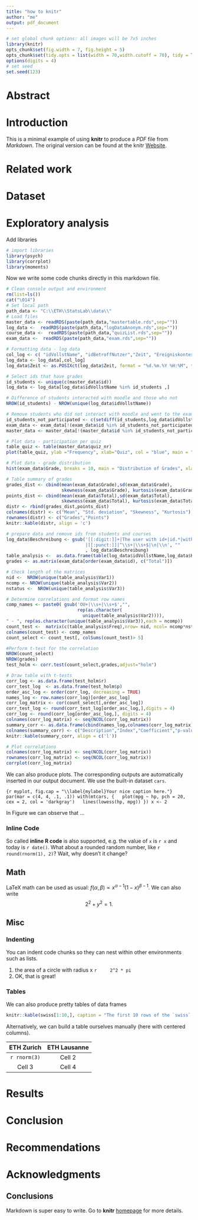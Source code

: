 ```yaml
---
title: "how to knitr"
author: "me"
output: pdf_document
---
```

```r
# set global chunk options: all images will be 7x5 inches
library(knitr)
opts_chunk$set(fig.width = 7, fig.height = 5)
opts_chunk$set(tidy.opts = list(width = 70,width.cutoff = 70), tidy = TRUE)
options(digits = 4)
# set seed
set.seed(123)
```

<!-- Kommentare sind moeglich mit HTML Kommentaren
<!-- Based on knitr-minimal.Rmd on http://yihui.name/knitr/demo/minimal/ -->

# Abstract

# Introduction

This is a minimal example of using **knitr** to produce a _PDF_ file from _Markdown_. The original version can be found at the knitr [Website](http://yihui.name/knitr/demo/minimal/).

# Related work

# Dataset

# Exploratory analysis



Add libraries
```r
# import libraries
library(psych)
library(corrplot)
library(moments)
```
Now we write some code chunks directly in this markdown file.
```r
# Clean console output and environment
rm(list=ls())
cat("\014") 
# Set local path
path_data <- "C:\\ETH\\StatsLab\\data\\"
# Load files
master_data <- readRDS(paste(path_data,"mastertable.rds",sep=""))
log_data <-  readRDS(paste(path_data,"logDataAnonym.rds",sep=""))
course_data <-  readRDS(paste(path_data,"quizList.rds",sep=""))
exam_data <-  readRDS(paste(path_data,"exam.rds",sep=""))
```

```r
# Formatting data - log data
col_log <- c( "idVollstName", "idBetroffNutzer","Zeit", "Ereigniskontext", "Komponente" ,"Ereignisname", "Beschreibung")
log_data <- log_data[,col_log] 
log_data$Zeit <- as.POSIXct(log_data$Zeit, format = "%d.%m.%Y %H:%M", tz = "")

# Select ids that have grades
id_students <- unique(c(master_data$id))
log_data <- log_data[log_data$idVollstName %in% id_students ,]

# Difference of students interacted with moodle and those who not
NROW(id_students) - NROW(unique(log_data$idVollstName))

# Remove students who did not interact with moodle and went to the exam
id_students_not_participated <- c(setdiff(id_students,log_data$idVollstName))
exam_data <- exam_data[!(exam_data$id %in% id_students_not_participated),]
master_data <- master_data[!(master_data$id %in% id_students_not_participated),]

# Plot data - participation per quiz
table_quiz <- table(master_data$quiz_nr)
plot(table_quiz, ylab ="Frequency", xlab="Quiz", col = "blue", main = "Participation per quiz")

# Plot data - grade distribution
hist(exam_data$Grade, breaks = 10, main = "Distribution of Grades", xlab= "Grades", col = "blue")

# Table summary of grades
grades_dist <- cbind(mean(exam_data$Grade),sd(exam_data$Grade),
                     skewness(exam_data$Grade), kurtosis(exam_data$Grade))
points_dist <- cbind(mean(exam_data$Total),sd(exam_data$Total),
                     skewness(exam_data$Total), kurtosis(exam_data$Total))
distr <- rbind(grades_dist,points_dist)
colnames(distr) <- c("Mean", "Std. deviation", "Skewness", "Kurtosis")
rownames(distr) <- c("Grades","Points")
knitr::kable(distr, align = 'c')
```

```r
# prepare data and remove ids from students and courses
log_data$Beschreibung <- gsub('[[:digit:]]+|The user with id+|id.*|with.*
                              |[[:punct:]]|^\\s+|\\s+$|\n|\\n', "" 
                              , log_data$Beschreibung)
table_analysis <-  as.data.frame(table(log_data$idVollstName,log_data$Komponente,log_data$Beschreibung))
grades <- as.matrix(exam_data[order(exam_data$id), c("Total")])

# Check length of the matrices
nid <-  NROW(unique(table_analysis$Var1))
ncomp <- NROW(unique(table_analysis$Var2))
nstatus <-  NROW(unique(table_analysis$Var3))

# Determine correlations and format row names
comp_names <- paste0( gsub('OU+|\\s+|\\s+$',"",
                           rep(as.character(
                             unique(table_analysis$Var2)))),
" - ", rep(as.character(unique(table_analysis$Var3)),each = ncomp))
count_test <-  matrix(c(table_analysis$Freq),nrow= nid, ncol= ncomp*nstatus)
colnames(count_test) <- comp_names
count_select <- count_test[, colSums(count_test)> 5]

#Perform t-test for the correlation
NROW(count_select)
NROW(grades)
test_holm <- corr.test(count_select,grades,adjust="holm")

# Draw table with t-tests
corr_log <- as.data.frame(test_holm$r)
corr_test_log  <- as.data.frame(test_holm$p)
order_asc_log <- order(corr_log, decreasing = TRUE)
names_log <- row.names(corr_log)[order_asc_log]
corr_log_matrix <- cor(count_select[,order_asc_log])
corr_test_log <- round(corr_test_log[order_asc_log,],digits = 4)
corr_log <- round(corr_log[order_asc_log,], digits = 4)
colnames(corr_log_matrix) <- seq(NCOL(corr_log_matrix))
summary_corr <- as.data.frame(cbind(names_log,colnames(corr_log_matrix),corr_log,corr_test_log))
colnames(summary_corr) <- c("Description","Index","Coefficient","p-value")
knitr::kable(summary_corr, align = c('l'))

# Plot correlations
colnames(corr_log_matrix) <- seq(NCOL(corr_log_matrix))
rownames(corr_log_matrix) <- seq(NCOL(corr_log_matrix))
corrplot(corr_log_matrix)
```
We can also produce plots. The corresponding outputs are automatically inserted in our output document. We use the built-in dataset `cars`. 

```{r myplot, fig.cap = "\\label{mylabel}Your nice caption here."}
par(mar = c(4, 4, .1, .1))
with(mtcars, {
  plot(mpg ~ hp, pch = 20, cex = 2, col = 'darkgray')
  lines(lowess(hp, mpg))
})
x <- 2
```

In Figure \ref{mylabel} we can observe that ...

### Inline Code

So called **inline R code** is also supported, e.g. the value of `x` is `r x` and today is `r date()`. What about a rounded random number, like `r round(rnorm(1), 2)`? Wait, why doesn't it change?

## Math

LaTeX math can be used as usual: $f(\alpha, \beta) \propto x^{\alpha-1}(1-x)^{\beta-1}$. We can also write $$2^2 + y^2 = 1.$$

## Misc

### Indenting
You can indent code chunks so they can nest within other environments such as lists.

1. the area of a circle with radius x
    ```r
    2^2 * pi
    ```
2. OK, that is great!

### Tables
We can also produce pretty tables of data frames
```r
knitr::kable(swiss[1:10,], caption = "The first 10 rows of the `swiss` dataset.")
```

Alternatively, we can build a table ourselves manually (here with centered columns).

ETH Zurich   | ETH Lausanne
:----------: | :-----------:
`r rnorm(3)`      | Cell 2
Cell 3       | Cell 4

# Results

# Conclusion

# Recommendations

# Acknowledgments


## Conclusions
Markdown is super easy to write. Go to **knitr** [homepage](http://yihui.name/knitr) for more details.
